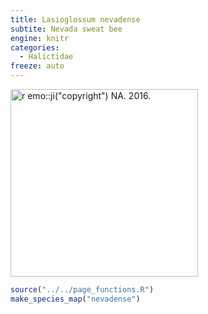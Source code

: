 ```yaml
---
title: Lasioglossum nevadense
subtite: Nevada sweat bee
engine: knitr
categories:
  - Halictidae
freeze: auto
---
```

[![`r emo::ji("copyright")` NA. 2016.](/files/no_bee.png){height=300}](https://inaturalist.ca/observations/9617648)

```r
source("../../page_functions.R")
make_species_map("nevadense")
```
